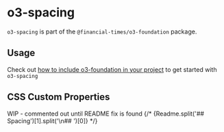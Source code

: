 
<Meta title="Whitelabel/o3-foundation/o3-spacing/Readme" />

# o3-spacing

`o3-spacing` is part of the `@financial-times/o3-foundation` package.

## Usage

Check out [how to include o3-foundation in your project](?path=/docs/whitelabel-o3-foundation-readme--jsx-documentation#usage) to get started with `o3-spacing`

## CSS Custom Properties

WIP - commented out until README fix is found
{/* <Markdown>{Readme.split('## Spacing')[1].split('\n## ')[0]}</Markdown> */}
